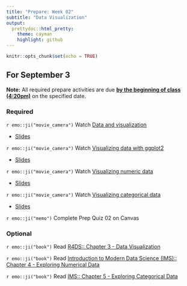 ```yaml
---
title: "Prepare: Week 02"
subtitle: "Data Visualization"
output: 
  prettydoc::html_pretty:
    theme: cayman
    highlight: github
---
```


```r
knitr::opts_chunk$set(echo = TRUE)
```


## For September 3

**Note:** All required prepare activities are due **<u>by the beginning of class (4:20pm)</u>** on the specified date.

### Required 

`r emo::ji("movie_camera")` Watch [Data and visualization](https://youtu.be/R1UGnork_Gs) 

- [Slides](https://kgfitzgerald.github.io/APU_MATH_250/slides/03-data-viz.html)

`r emo::ji("movie_camera")` Watch [Visualizing data with ggplot2](https://youtu.be/u8pIsAhvYsY)  

- [Slides](https://kgfitzgerald.github.io/APU_MATH_250/slides/04-ggplot2.html)

`r emo::ji("movie_camera")` Watch [Visualizing numeric data](https://youtu.be/c0i50_M-PUQ)  

- [Slides](https://kgfitzgerald.github.io/APU_MATH_250/slides/05-viz-num.html)

`r emo::ji("movie_camera")` Watch [Visualizing categorical data](https://youtu.be/ZMECwyhjctU)  

- [Slides](https://kgfitzgerald.github.io/APU_MATH_250/slides/06-viz-cat.html)

`r emo::ji("memo")` Complete Prep Quiz 02 on Canvas


### Optional 

`r emo::ji("book")` Read [R4DS:: Chapter 3 - Data Visualization](https://r4ds.had.co.nz/data-visualisation.html)

`r emo::ji("book")` Read [Introduction to Modern Data Science (IMS):: Chapter 4 - Exploring Numerical Data](https://openintro-ims.netlify.app/explore-numerical.html)

`r emo::ji("book")` Read [IMS:: Chapter 5 - Exploring Categorical Data](https://openintro-ims.netlify.app/explore-categorical.html)




